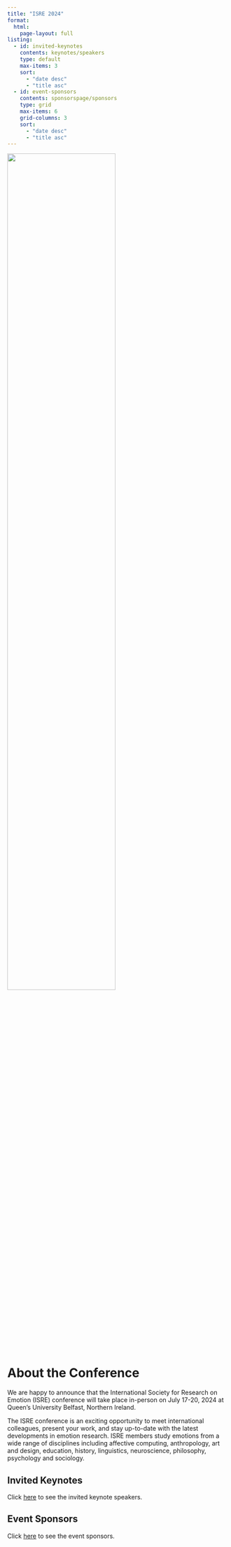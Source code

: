 ```yaml
---
title: "ISRE 2024"
format:
  html:
    page-layout: full
listing:
  - id: invited-keynotes
    contents: keynotes/speakers
    type: default
    max-items: 3
    sort: 
      - "date desc"
      - "title asc"
  - id: event-sponsors
    contents: sponsorspage/sponsors
    type: grid
    max-items: 6
    grid-columns: 3
    sort: 
      - "date desc"
      - "title asc"
---
```


::: column-page
::: {.titlepageimage style="transition: all 0.3s ease-in-out;"}
![](images/Belfast/QUB_300119_7777Web.jpg){fig-alt="A view of Belfast City  at dusk with Belfast City Hall in the foreground" fig-align="center" width="70%"}
:::
:::

# About the Conference

We are happy to announce that the International Society for Research on Emotion (ISRE) conference will take place in-person on July 17-20, 2024 at Queen's University Belfast, Northern Ireland.

The ISRE conference is an exciting opportunity to meet international colleagues, present your work, and stay up-to-date with the latest developments in emotion research. ISRE members study emotions from a wide range of disciplines including affective computing, anthropology, art and design, education, history, linguistics, neuroscience, philosophy, psychology and sociology.

<!-- # Event Sponsors -->

<!-- ::: {layout-"\[\[70,30\], \[100\]\]"} ![](images/VisitBelfast/Belfast%20Starburst%20Logo%20(purple).jpg){fig-alt="Belfast Starburst Logo"} -->

<!-- ![](images/VisitBelfast/TNI_Corp_Logo_Fc_ColText_RGB.png){fig-alt="Tourism Northern Ireland Logo"} -->

<!-- ![](images/VisitBelfast/Visit_Belfast_Logo_(Purple).jpg){fig-alt="Visit Belfast Logo"}  -->

<!-- ::: -->

::: grid
::: {.g-col-12 .g-col-lg-6 .animate__animated .animate__fadeIn .animate__faster .animate__delay-1s}
## Invited Keynotes

Click [here](keynotes/index.qmd) to see the invited keynote speakers.

::: {#invited-keynotes}
:::
:::

::: {.g-col-12 .g-col-lg-12 .animate__animated .animate__fadeIn .animate__faster .animate__delay-1s}
## Event Sponsors

Click [here](sponsorspage/index.qmd) to see the event sponsors.

::: {#event-sponsors}
:::
:::
:::
